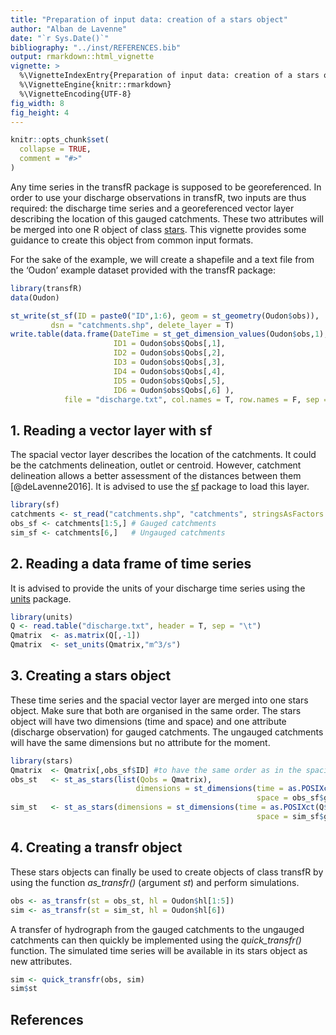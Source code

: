 ```yaml
---
title: "Preparation of input data: creation of a stars object"
author: "Alban de Lavenne"
date: "`r Sys.Date()`"
bibliography: "../inst/REFERENCES.bib"
output: rmarkdown::html_vignette
vignette: >
  %\VignetteIndexEntry{Preparation of input data: creation of a stars object}
  %\VignetteEngine{knitr::rmarkdown}
  %\VignetteEncoding{UTF-8}
fig_width: 8 
fig_height: 4 
---
```


```r
knitr::opts_chunk$set(
  collapse = TRUE,
  comment = "#>"
)
```

Any time series in the transfR package is supposed to be georeferenced. In order to use your discharge observations in transfR, two inputs are thus required: the discharge time series and a georeferenced vector layer describing the location of this gauged catchments. These two attributes will be merged into one R object of class [stars](https://cran.r-project.org/package=stars). This vignette provides some guidance to create this object from common input formats.

For the sake of the example, we will create a shapefile and a text file from the 'Oudon' example dataset provided with the transfR package:
```r
library(transfR)
data(Oudon)

st_write(st_sf(ID = paste0("ID",1:6), geom = st_geometry(Oudon$obs)), 
         dsn = "catchments.shp", delete_layer = T)
write.table(data.frame(DateTime = st_get_dimension_values(Oudon$obs,1), 
                       ID1 = Oudon$obs$Qobs[,1], 
                       ID2 = Oudon$obs$Qobs[,2], 
                       ID3 = Oudon$obs$Qobs[,3], 
                       ID4 = Oudon$obs$Qobs[,4], 
                       ID5 = Oudon$obs$Qobs[,5], 
                       ID6 = Oudon$obs$Qobs[,6] ), 
            file = "discharge.txt", col.names = T, row.names = F, sep = "\t", quote = F)
```

## 1. Reading a vector layer with sf


The spacial vector layer describes the location of the catchments. It could be the catchments delineation, outlet or centroid. However, catchment delineation allows a better assessment of the distances between them [@deLavenne2016].
It is advised to use the [sf](https://cran.r-project.org/package=sf) package to load this layer.

```r
library(sf)
catchments <- st_read("catchments.shp", "catchments", stringsAsFactors = F)
obs_sf <- catchments[1:5,] # Gauged catchments
sim_sf <- catchments[6,]   # Ungauged catchments
```

## 2. Reading a data frame of time series

It is advised to provide the units of your discharge time series using the [units](https://cran.r-project.org/package=units) package.

```r
library(units)
Q <- read.table("discharge.txt", header = T, sep = "\t")
Qmatrix  <- as.matrix(Q[,-1])
Qmatrix  <- set_units(Qmatrix,"m^3/s")
```

## 3. Creating a stars object

These time series and the spacial vector layer are merged into one stars object. Make sure that both are organised in the same order. The stars object will have two dimensions (time and space) and one attribute (discharge observation) for gauged catchments. The ungauged catchments will have the same dimensions but no attribute for the moment.

```r
library(stars)
Qmatrix  <- Qmatrix[,obs_sf$ID] #to have the same order as in the spacial data layer
obs_st   <- st_as_stars(list(Qobs = Qmatrix), 
                            dimensions = st_dimensions(time = as.POSIXct(Q$DateTime, tz="UTC"), 
                                                       space = obs_sf$geometry))
sim_st   <- st_as_stars(dimensions = st_dimensions(time = as.POSIXct(Q$DateTime, tz="UTC"), 
                                                       space = sim_sf$geometry))
```
## 4. Creating a transfr object

These stars objects can finally be used to create objects of class transfR by using the function *as_transfr()* (argument *st*) and perform simulations.

```r
obs <- as_transfr(st = obs_st, hl = Oudon$hl[1:5])
sim <- as_transfr(st = sim_st, hl = Oudon$hl[6])
```
A transfer of hydrograph from the gauged catchments to the ungauged catchments can then quickly be implemented using the *quick_transfr()* function. The simulated time series will be available in its stars object as new attributes.

```r
sim <- quick_transfr(obs, sim)
sim$st
```

## References

<div id="refs"></div>
